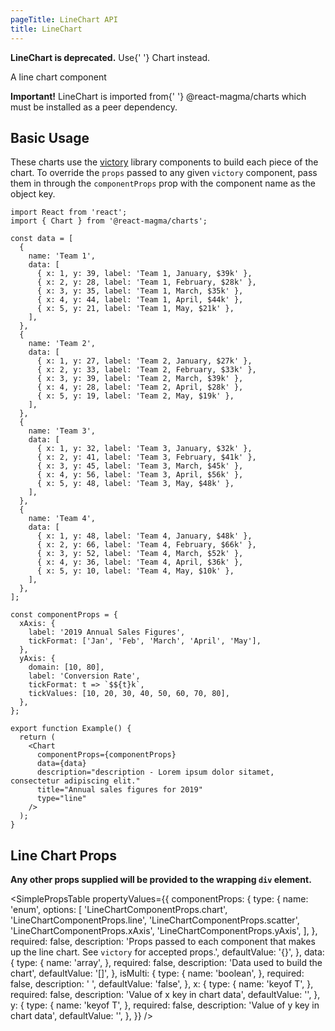 ```yaml
---
pageTitle: LineChart API
title: LineChart
---
```


<PageContent componentName="linechart" type="api">

<Alert variant="danger">
  <strong>LineChart is deprecated.</strong> Use{' '}
  <Link to="/api/chart/">Chart</Link> instead.
</Alert>

<LeadParagraph>A line chart component</LeadParagraph>

<Alert variant="warning">
  <strong>Important!</strong> LineChart is imported from{' '}
  <inlineCode>@react-magma/charts</inlineCode> which must be installed as a peer
  dependency.
</Alert>

## Basic Usage

These charts use the [victory](https://formidable.com/open-source/victory/docs/victory-chart/) library components to build each piece of the chart. To override the `props` passed to any given `victory` component, pass them in through the `componentProps` prop with the component name as the object key.

```tsx
import React from 'react';
import { Chart } from '@react-magma/charts';

const data = [
  {
    name: 'Team 1',
    data: [
      { x: 1, y: 39, label: 'Team 1, January, $39k' },
      { x: 2, y: 28, label: 'Team 1, February, $28k' },
      { x: 3, y: 35, label: 'Team 1, March, $35k' },
      { x: 4, y: 44, label: 'Team 1, April, $44k' },
      { x: 5, y: 21, label: 'Team 1, May, $21k' },
    ],
  },
  {
    name: 'Team 2',
    data: [
      { x: 1, y: 27, label: 'Team 2, January, $27k' },
      { x: 2, y: 33, label: 'Team 2, February, $33k' },
      { x: 3, y: 39, label: 'Team 2, March, $39k' },
      { x: 4, y: 28, label: 'Team 2, April, $28k' },
      { x: 5, y: 19, label: 'Team 2, May, $19k' },
    ],
  },
  {
    name: 'Team 3',
    data: [
      { x: 1, y: 32, label: 'Team 3, January, $32k' },
      { x: 2, y: 41, label: 'Team 3, February, $41k' },
      { x: 3, y: 45, label: 'Team 3, March, $45k' },
      { x: 4, y: 56, label: 'Team 3, April, $56k' },
      { x: 5, y: 48, label: 'Team 3, May, $48k' },
    ],
  },
  {
    name: 'Team 4',
    data: [
      { x: 1, y: 48, label: 'Team 4, January, $48k' },
      { x: 2, y: 66, label: 'Team 4, February, $66k' },
      { x: 3, y: 52, label: 'Team 4, March, $52k' },
      { x: 4, y: 36, label: 'Team 4, April, $36k' },
      { x: 5, y: 10, label: 'Team 4, May, $10k' },
    ],
  },
];

const componentProps = {
  xAxis: {
    label: '2019 Annual Sales Figures',
    tickFormat: ['Jan', 'Feb', 'March', 'April', 'May'],
  },
  yAxis: {
    domain: [10, 80],
    label: 'Conversion Rate',
    tickFormat: t => `$${t}k`,
    tickValues: [10, 20, 30, 40, 50, 60, 70, 80],
  },
};

export function Example() {
  return (
    <Chart
      componentProps={componentProps}
      data={data}
      description="description - Lorem ipsum dolor sitamet, consectetur adipiscing elit."
      title="Annual sales figures for 2019"
      type="line"
    />
  );
}
```

## Line Chart Props

**Any other props supplied will be provided to the wrapping `div` element.**

<SimplePropsTable
  propertyValues={{
    componentProps: {
      type: {
        name: 'enum',
        options: [
          'LineChartComponentProps.chart',
          'LineChartComponentProps.line',
          'LineChartComponentProps.scatter',
          'LineChartComponentProps.xAxis',
          'LineChartComponentProps.yAxis',
        ],
      },
      required: false,
      description:
        'Props passed to each component that makes up the line chart. See `victory` for accepted props.',
      defaultValue: '{}',
    },
    data: {
      type: {
        name: 'array',
      },
      required: false,
      description: 'Data used to build the chart',
      defaultValue: '[]',
    },
    isMulti: {
      type: {
        name: 'boolean',
      },
      required: false,
      description: ' ',
      defaultValue: 'false',
    },
    x: {
      type: {
        name: 'keyof T',
      },
      required: false,
      description: 'Value of x key in chart data',
      defaultValue: '',
    },
    y: {
      type: {
        name: 'keyof T',
      },
      required: false,
      description: 'Value of y key in chart data',
      defaultValue: '',
    },
  }}
/>

</PageContent>
